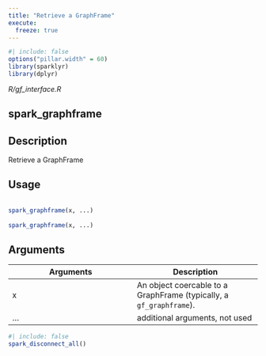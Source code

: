 ```yaml
---
title: "Retrieve a GraphFrame"
execute:
  freeze: true
---
```


```r
#| include: false
options("pillar.width" = 60)
library(sparklyr) 
library(dplyr)
```

*R/gf_interface.R*

## spark_graphframe

## Description
 Retrieve a GraphFrame 


## Usage
```r
 
spark_graphframe(x, ...) 
 
spark_graphframe(x, ...) 
```

## Arguments
|Arguments|Description|
|---|---|
| x | An object coercable to a GraphFrame (typically, a `gf_graphframe`). |
| ... | additional arguments, not used |








```r
#| include: false
spark_disconnect_all()
```
